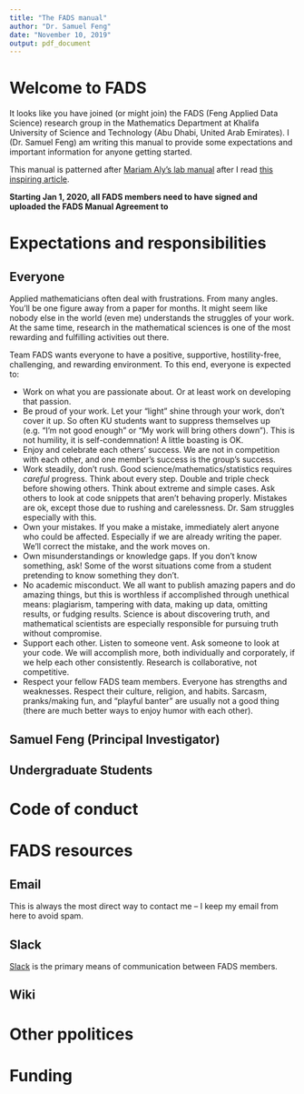 ```yaml
---
title: "The FADS manual"
author: "Dr. Samuel Feng"
date: "November 10, 2019"
output: pdf_document
---
```


# Welcome to FADS
It looks like you have joined (or might join) the FADS (Feng Applied Data Science) research group in the Mathematics Department at Khalifa University of Science and Technology (Abu Dhabi, United Arab Emirates). I (Dr. Samuel Feng) am writing this manual to provide some expectations and important information for anyone getting started.

This manual is patterned after [Mariam Aly's lab manual](https://github.com/alylab/labmanual) after I read [this inspiring article](https://doi.org/10.1038/d41586-018-06167-w). 

**Starting Jan 1, 2020, all FADS members need to have signed and uploaded the FADS Manual Agreement to**



# Expectations and responsibilities

## Everyone

Applied mathematicians often deal with frustrations. From many angles. You'll be one figure away from a paper for months. It might seem like nobody else in the world (even me) understands the struggles of your work. At the same time, research in the mathematical sciences is one of the most rewarding and fulfilling activities out there. 

Team FADS wants everyone to have a positive, supportive, hostility-free, challenging, and rewarding environment. To this end, everyone is expected to:

 - Work on what you are passionate about. Or at least work on developing that passion. 
 - Be proud of your work. Let your "light" shine through your work, don't cover it up. So often KU students want to suppress  themselves up (e.g. "I'm not good enough" or "My work will bring others down"). This is not humility, it is self-condemnation! A little boasting is OK.
 - Enjoy and celebrate each others' success. We are not in competition with each other, and one member's success is the group's success.
 - Work steadily, don't rush. Good science/mathematics/statistics requires *careful* progress. Think about every step. Double and triple check before showing others. Think about extreme and simple cases. Ask others to look at code snippets that aren't behaving properly. Mistakes are ok, except those due to rushing and carelessness. Dr. Sam struggles especially with this.
 - Own your mistakes. If you make a mistake, immediately alert anyone who could be affected. Especially if we are already writing the paper. We'll correct the mistake, and the work moves on.
 - Own misunderstandings or knowledge gaps. If you don't know something, ask! Some of the worst situations come from a student pretending to know something they don't.
 - No academic misconduct. We all want to publish amazing papers and do amazing things, but this is worthless if accomplished through unethical means: plagiarism, tampering with data, making up data, omitting results, or fudging results. Science is about discovering truth, and mathematical scientists are especially responsible for pursuing truth without compromise.
 - Support each other. Listen to someone vent. Ask someone to look at your code. We will accomplish more, both individually and corporately, if we help each other consistently. Research is collaborative, not competitive.
 - Respect your fellow FADS team members. Everyone has strengths and weaknesses. Respect their culture, religion, and habits. Sarcasm, pranks/making fun, and "playful banter" are usually not a good thing (there are much better ways to enjoy humor with each other).

## Samuel Feng (Principal Investigator)

## Undergraduate Students

# Code of conduct

# FADS resources

## Email
This is always the most direct way to contact me -- I keep my email from here to avoid spam.

## Slack
[Slack](https://fads-hq.slack.com) is the primary means of communication between FADS members.

## Wiki

# Other ppolitices

# Funding
